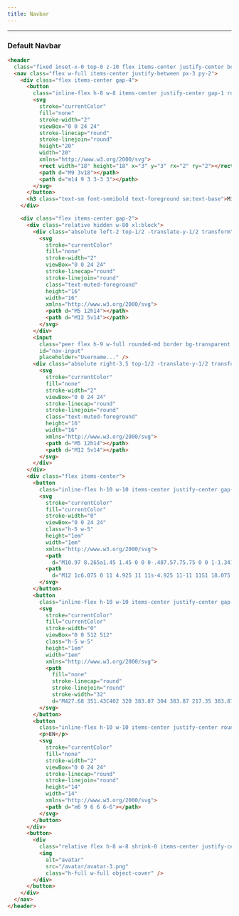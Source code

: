 ```yaml
---
title: Navbar
---
```



---

### Default Navbar

<DefaultNavbar />

```html title="navbar.html"
<header
  class="fixed inset-x-0 top-0 z-10 flex items-center justify-center border-b bg-surface">
  <nav class="flex w-full items-center justify-between px-3 py-2">
    <div class="flex items-center gap-4">
      <button
        class="inline-flex h-8 w-8 items-center justify-center gap-1 rounded-md border text-sm hover:bg-accent hover:text-accent-foreground disabled:bg-muted disabled:text-muted-foreground sm:h-10 sm:w-10">
        <svg
          stroke="currentColor"
          fill="none"
          stroke-width="2"
          viewBox="0 0 24 24"
          stroke-linecap="round"
          stroke-linejoin="round"
          height="20"
          width="20"
          xmlns="http://www.w3.org/2000/svg">
          <rect width="18" height="18" x="3" y="3" rx="2" ry="2"></rect>
          <path d="M9 3v18"></path>
          <path d="m14 9 3 3-3 3"></path>
        </svg>
      </button>
      <h3 class="text-sm font-semibold text-foreground sm:text-base">MijnUI</h3>
    </div>

    <div class="flex items-center gap-2">
      <div class="relative hidden w-80 xl:block">
        <div class="absolute left-2 top-1/2 -translate-y-1/2 transform">
          <svg
            stroke="currentColor"
            fill="none"
            stroke-width="2"
            viewBox="0 0 24 24"
            stroke-linecap="round"
            stroke-linejoin="round"
            class="text-muted-foreground"
            height="16"
            width="16"
            xmlns="http://www.w3.org/2000/svg">
            <path d="M5 12h14"></path>
            <path d="M12 5v14"></path>
          </svg>
        </div>
        <input
          class="peer flex h-9 w-full rounded-md border bg-transparent px-3 py-2 pl-8 pr-8 text-sm outline-none file:border-0 file:bg-transparent file:text-sm file:font-medium placeholder:text-muted-foreground autofill:shadow-[inset_0_0_0px_1000px_hsl(var(--surface))] autofill:[-webkit-foreground-fill-color:hsl(hsl(--foreground))_!important] focus-visible:border-input focus-visible:outline-none focus-visible:ring-1 focus-visible:ring-ring focus-visible:ring-offset-0 disabled:cursor-not-allowed"
          id="nav-input"
          placeholder="Username..." />
        <div class="absolute right-3.5 top-1/2 -translate-y-1/2 transform">
          <svg
            stroke="currentColor"
            fill="none"
            stroke-width="2"
            viewBox="0 0 24 24"
            stroke-linecap="round"
            stroke-linejoin="round"
            class="text-muted-foreground"
            height="16"
            width="16"
            xmlns="http://www.w3.org/2000/svg">
            <path d="M5 12h14"></path>
            <path d="M12 5v14"></path>
          </svg>
        </div>
      </div>
      <div class="flex items-center">
        <button
          class="inline-flex h-10 w-10 items-center justify-center gap-1 rounded-full text-sm transition-colors duration-150 hover:bg-accent hover:text-accent-foreground active:brightness-95 disabled:pointer-events-none disabled:opacity-80 disabled:brightness-75">
          <svg
            stroke="currentColor"
            fill="currentColor"
            stroke-width="0"
            viewBox="0 0 24 24"
            class="h-5 w-5"
            height="1em"
            width="1em"
            xmlns="http://www.w3.org/2000/svg">
            <path
              d="M10.97 8.265a1.45 1.45 0 0 0-.487.57.75.75 0 0 1-1.341-.67c.2-.402.513-.826.997-1.148C10.627 6.69 11.244 6.5 12 6.5c.658 0 1.369.195 1.934.619a2.45 2.45 0 0 1 1.004 2.006c0 1.033-.513 1.72-1.027 2.215-.19.183-.399.358-.579.508l-.147.123a4.329 4.329 0 0 0-.435.409v1.37a.75.75 0 1 1-1.5 0v-1.473c0-.237.067-.504.247-.736.22-.28.486-.517.718-.714l.183-.153.001-.001c.172-.143.324-.27.47-.412.368-.355.569-.676.569-1.136a.953.953 0 0 0-.404-.806C12.766 8.118 12.384 8 12 8c-.494 0-.814.121-1.03.265ZM13 17a1 1 0 1 1-2 0 1 1 0 0 1 2 0Z"></path>
            <path
              d="M12 1c6.075 0 11 4.925 11 11s-4.925 11-11 11S1 18.075 1 12 5.925 1 12 1ZM2.5 12a9.5 9.5 0 0 0 9.5 9.5 9.5 9.5 0 0 0 9.5-9.5A9.5 9.5 0 0 0 12 2.5 9.5 9.5 0 0 0 2.5 12Z"></path>
          </svg>
        </button>
        <button
          class="inline-flex h-10 w-10 items-center justify-center gap-1 rounded-full text-sm transition-colors duration-150 hover:bg-accent hover:text-accent-foreground active:brightness-95 disabled:pointer-events-none disabled:opacity-80 disabled:brightness-75">
          <svg
            stroke="currentColor"
            fill="currentColor"
            stroke-width="0"
            viewBox="0 0 512 512"
            class="h-5 w-5"
            height="1em"
            width="1em"
            xmlns="http://www.w3.org/2000/svg">
            <path
              fill="none"
              stroke-linecap="round"
              stroke-linejoin="round"
              stroke-width="32"
              d="M427.68 351.43C402 320 383.87 304 383.87 217.35 383.87 138 343.35 109.73 310 96c-4.43-1.82-8.6-6-9.95-10.55C294.2 65.54 277.8 48 256 48s-38.21 17.55-44 37.47c-1.35 4.6-5.52 8.71-9.95 10.53-33.39 13.75-73.87 41.92-73.87 121.35C128.13 304 110 320 84.32 351.43 73.68 364.45 83 384 101.61 384h308.88c18.51 0 27.77-19.61 17.19-32.57zM320 384v16a64 64 0 0 1-128 0v-16"></path>
          </svg>
        </button>
        <button
          class="inline-flex h-10 w-10 items-center justify-center rounded-full text-xs transition-colors duration-150 hover:bg-accent hover:text-accent-foreground active:brightness-95 disabled:pointer-events-none disabled:opacity-80 disabled:brightness-75">
          <p>EN</p>
          <svg
            stroke="currentColor"
            fill="none"
            stroke-width="2"
            viewBox="0 0 24 24"
            stroke-linecap="round"
            stroke-linejoin="round"
            height="14"
            width="14"
            xmlns="http://www.w3.org/2000/svg">
            <path d="m6 9 6 6 6-6"></path>
          </svg>
        </button>
      </div>
      <button>
        <div
          class="relative flex h-8 w-8 shrink-0 items-center justify-center overflow-hidden rounded-full bg-muted text-sm md:h-10 md:w-10">
          <img
            alt="avatar"
            src="/avatar/avatar-3.png"
            class="h-full w-full object-cover" />
        </div>
      </button>
    </div>
  </nav>
</header>
```
